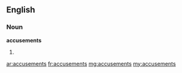 ==English==

===Noun===
'''accusements'''

# {{plural of|accusement}}

[[ar:accusements]]
[[fr:accusements]]
[[mg:accusements]]
[[my:accusements]]
